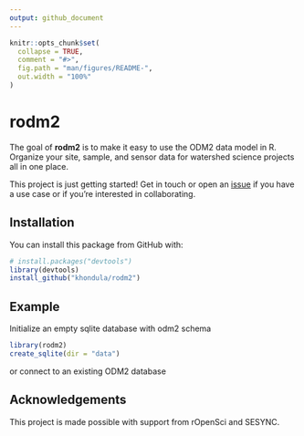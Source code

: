 ```yaml
---
output: github_document
---
```


<!-- README.md is generated from README.Rmd. Please edit that file -->

```r
knitr::opts_chunk$set(
  collapse = TRUE,
  comment = "#>",
  fig.path = "man/figures/README-",
  out.width = "100%"
)
```
# rodm2

The goal of **rodm2** is to make it easy to use the ODM2 data model in R. Organize your site, sample, and sensor data for watershed science projects all in one place. 

This project is just getting started! Get in touch or open an [issue](https://github.com/khondula/rodm2/issues) if you have a use case or if you're interested in collaborating. 

## Installation

You can install this package from GitHub with:

```r
# install.packages("devtools")
library(devtools)
install_github("khondula/rodm2")
```

## Example

Initialize an empty sqlite database with odm2 schema

```r
library(rodm2)
create_sqlite(dir = "data")
```

or connect to an existing ODM2 database

## Acknowledgements

This project is made possible with support from rOpenSci and SESYNC. 
